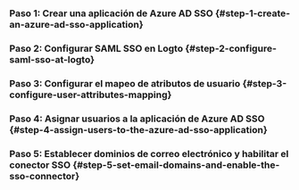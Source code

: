 
### Paso 1: Crear una aplicación de Azure AD SSO \{#step-1-create-an-azure-ad-sso-application}

<Step1 />

### Paso 2: Configurar SAML SSO en Logto \{#step-2-configure-saml-sso-at-logto}

<Step2 />

### Paso 3: Configurar el mapeo de atributos de usuario \{#step-3-configure-user-attributes-mapping}

<Step3 />

### Paso 4: Asignar usuarios a la aplicación de Azure AD SSO \{#step-4-assign-users-to-the-azure-ad-sso-application}

<Step4 />

### Paso 5: Establecer dominios de correo electrónico y habilitar el conector SSO \{#step-5-set-email-domains-and-enable-the-sso-connector}

<Step5 />
